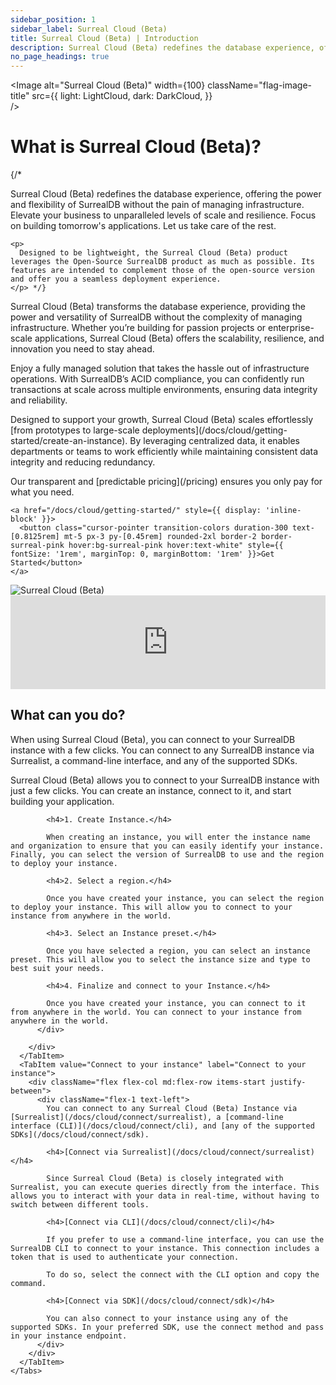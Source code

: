 ```yaml
---
sidebar_position: 1
sidebar_label: Surreal Cloud (Beta)
title: Surreal Cloud (Beta) | Introduction
description: Surreal Cloud (Beta) redefines the database experience, offering the power and flexibility of SurrealDB without the pain of managing infrastructure. Elevate your business to unparalleled levels of scale and resilience. Focus on building tomorrow's applications. Let us take care of the rest.
no_page_headings: true
---
```







<Image
alt="Surreal Cloud (Beta)"
width={100}
className="flag-image-title"
src={{
	light: LightCloud,
	dark: DarkCloud,
	}}  
/>

# What is Surreal Cloud (Beta)?

<div className="flex flex-col md:flex-row items-center justify-between">
  <div className="flex-1">
    {/* <p>
      Surreal Cloud (Beta) redefines the database experience, offering the power and flexibility of SurrealDB without the pain of managing infrastructure. Elevate your business to unparalleled levels of scale and resilience. Focus on building tomorrow's applications. Let us take care of the rest.
    </p>

    <p>
      Designed to be lightweight, the Surreal Cloud (Beta) product leverages the Open-Source SurrealDB product as much as possible. Its features are intended to complement those of the open-source version and offer you a seamless deployment experience.
    </p> */}

<p>
   Surreal Cloud (Beta) transforms the database experience, providing the power and versatility of SurrealDB without the complexity of managing infrastructure. Whether you’re building for passion projects or enterprise-scale applications, Surreal Cloud (Beta) offers the scalability, resilience, and innovation you need to stay ahead.
</p>

<p>
   Enjoy a fully managed solution that takes the hassle out of infrastructure operations. With SurrealDB’s ACID compliance, you can confidently run transactions at scale across multiple environments, ensuring data integrity and reliability.
</p>

<p>
   Designed to support your growth, Surreal Cloud (Beta) scales effortlessly [from prototypes to large-scale deployments](/docs/cloud/getting-started/create-an-instance). By leveraging centralized data, it enables departments or teams to work efficiently while maintaining consistent data integrity and reducing redundancy.
</p>

<p>
   Our transparent and [predictable pricing](/pricing) ensures you only pay for what you need.
</p>

	
    <a href="/docs/cloud/getting-started/" style={{ display: 'inline-block' }}>
      <button class="cursor-pointer transition-colors duration-300 text-[0.8125rem] mt-5 px-3 py-[0.45rem] rounded-2xl border-2 border-surreal-pink hover:bg-surreal-pink hover:text-white" style={{ fontSize: '1rem', marginTop: 0, marginBottom: '1rem' }}>Get Started</button>
    </a>

  </div>

  <div className="flex-1 mt-4 md:mt-0 md:ml-2.5">
    <Image
      alt="Surreal Cloud (Beta)"
      src={{
        light: CloudImageLight,
        dark: CloudImageDark,
      }}
    />
  </div>
</div>


<iframe
	width="100%"
	src="https://www.youtube.com/embed/upm1lwaHmwU?si=P0fG9ppuPcindRZw"
	title="Getting Started with Surreal Cloud (Beta)"
	frameborder="0"
	allow="accelerometer; autoplay; clipboard-write; encrypted-media; gyroscope; picture-in-picture; web-share"
	referrerpolicy="strict-origin-when-cross-origin"
	style={{ aspectRatio: 1.7, paddingTop: '20px' }}
	allowfullscreen
></iframe>

## What can you do? 

When using Surreal Cloud (Beta), you can connect to your SurrealDB instance with a few clicks. You can connect to any SurrealDB instance via Surrealist, a command-line interface, and any of the supported SDKs. 


<div className="flex flex-col items-start justify-between">
  <div className="w-full">
    <Tabs groupId="What can you do">
      <TabItem value="Create an instance" label="Create an instance" default>
        <div className="flex flex-col md:flex-row items-start justify-between">
          <div className="flex-1">
            Surreal Cloud (Beta) allows you to connect to your SurrealDB instance with just a few clicks. You can create an instance, connect to it, and start building your application.

            <h4>1. Create Instance.</h4>

            When creating an instance, you will enter the instance name and organization to ensure that you can easily identify your instance. Finally, you can select the version of SurrealDB to use and the region to deploy your instance.

            <h4>2. Select a region.</h4>

            Once you have created your instance, you can select the region to deploy your instance. This will allow you to connect to your instance from anywhere in the world.

            <h4>3. Select an Instance preset.</h4>

            Once you have selected a region, you can select an instance preset. This will allow you to select the instance size and type to best suit your needs.

            <h4>4. Finalize and connect to your Instance.</h4>

            Once you have created your instance, you can connect to it from anywhere in the world. You can connect to your instance from anywhere in the world.
          </div>
          
        </div>
      </TabItem>
      <TabItem value="Connect to your instance" label="Connect to your instance">
        <div className="flex flex-col md:flex-row items-start justify-between">
          <div className="flex-1 text-left">
            You can connect to any Surreal Cloud (Beta) Instance via [Surrealist](/docs/cloud/connect/surrealist), a [command-line interface (CLI)](/docs/cloud/connect/cli), and [any of the supported SDKs](/docs/cloud/connect/sdk).

            <h4>[Connect via Surrealist](/docs/cloud/connect/surrealist)</h4>

            Since Surreal Cloud (Beta) is closely integrated with Surrealist, you can execute queries directly from the interface. This allows you to interact with your data in real-time, without having to switch between different tools.

            <h4>[Connect via CLI](/docs/cloud/connect/cli)</h4>

            If you prefer to use a command-line interface, you can use the SurrealDB CLI to connect to your instance. This connection includes a token that is used to authenticate your connection.

            To do so, select the connect with the CLI option and copy the command.

            <h4>[Connect via SDK](/docs/cloud/connect/sdk)</h4>

            You can also connect to your instance using any of the supported SDKs. In your preferred SDK, use the connect method and pass in your instance endpoint.
          </div>
        </div>
      </TabItem>
    </Tabs>
  </div>
</div>



